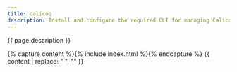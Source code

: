 ```yaml
---
title: calicoq
description: Install and configure the required CLI for managing Calico Enterprise resources. 
---
```


{{ page.description }}

{% capture content %}{% include index.html %}{% endcapture %}
{{ content | replace: "    ", "" }}
